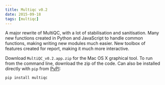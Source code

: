 ```yaml
---
title: Multiqc v0.2
date: 2015-09-18
tags: [multiqc]
---
```


A major rewrite of MultiQC, with a lot of stabilisation and sanitisation. Many new functions created in Python and JavaScript to handle common functions, making writing new modules much easier. New toolbox of features created for report, making it much more interactive.

Download `MultiQC_v0.2.app.zip` for the Mac OS X graphical tool. To run from the command line, download the zip of the code. Can also be installed directly with `pip` from [PyPI](https://pypi.python.org/pypi/multiqc/0.1):

```
pip install multiqc
```
